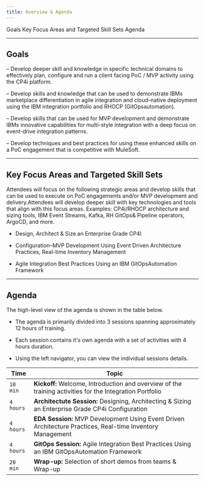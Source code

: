 ```yaml
---
title: Overview & Agenda
---
```


<AnchorLinks>
  <AnchorLink>Goals</AnchorLink>
  <AnchorLink>Key Focus Areas and Targeted Skill Sets</AnchorLink>
  <AnchorLink>Agenda</AnchorLink>
</AnchorLinks>

***

## Goals

  – Develop deeper skill and knowledge in specific technical domains to effectively plan, configure and run a client facing PoC / MVP activity using the CP4i platform.

  – Develop skills and knowledge that  can be used to demonstrate IBMs marketplace differentiation in agile integration and cloud-native deployment using the IBM integration portfolio and RHOCP (GitOpsautomation).

  – Develop skills that can be used for MVP development and demonstrate IBMs innovative capabilities for multi-style integration with a deep focus on event-drive integration patterns.

  – Develop techniques and best practices for using these enhanced skills on a PoC engagement that is competitive with MuleSoft.

***

## Key Focus Areas and Targeted Skill Sets

Attendees will focus on the following strategic areas and develop skills that can be used to execute on PoC engagements and/or MVP development and delivery.Attendees will develop deeper skill with key technologies and tools that align with this focus areas.  Examples: CP4i/RHOCP architecture and sizing tools, IBM Event Streams, Kafka, RH GitOps& Pipeline operators, ArgoCD, and more.

  - Design, Architect & Size an Enterprise Grade CP4I

  - Configuration–MVP Development Using Event Driven Architecture Practices, Real-time Inventory Management

  - Agile Integration Best Practices Using an IBM GitOpsAutomation Framework

***

## Agenda

The high-level view of the agenda is shown in the table below.

  - The agenda is primarily divided into 3 sessions spanning approximately 12 hours of training.

  - Each session contains it's own agenda with a set of activities with 4 hours duration.

  - Using the left navigator, you can view the individual sessions details.

Time | Topic
-------|-------------------
`10 min` | **Kickoff:** Welcome, Introduction and overview of the training  activities for the Integration Portfolio
`4 hours` | **Architectute Session:** Designing, Architecting & Sizing an Enterprise Grade CP4i Configuration
`4 hours` | **EDA Session:** MVP Development Using Event Driven Architecture Practices, Real-time Inventory Management
`4 hours` | **GitOps Session:** Agile Integration Best Practices Using an IBM GitOpsAutomation Framework
`20 min` | **Wrap-up:** Selection of short demos from teams & Wrap-up

